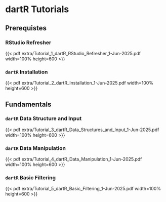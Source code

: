# dartR Tutorials {.unnumbered}

## Prerequistes

### RStudio Refresher {#tutorial-pres-one .unnumbered}

{{< pdf extra/Tutorial_1_dartR_RStudio_Refresher_1-Jun-2025.pdf width=100% height=600 >}}

### `dartR` Installation {#tutorial-pres-two .unnumbered}

{{< pdf extra/Tutorial_2_dartR_Installation_1-Jun-2025.pdf width=100% height=600 >}}

## Fundamentals

### `dartR` Data Structure and Input  {#tutorial-begin-one .unnumbered}

{{< pdf extra/Tutorial_3_dartR_Data_Structures_and_Input_1-Jun-2025.pdf width=100% height=600 >}}

### `dartR` Data Manipulation

{{< pdf extra/Tutorial_4_dartR_Data_Manipulation_1-Jun-2025.pdf width=100% height=600 >}}

### `dartR` Basic Filtering

{{< pdf extra/Tutorial_5_dartR_Basic_Filtering_1-Jun-2025.pdf width=100% height=600 >}}
